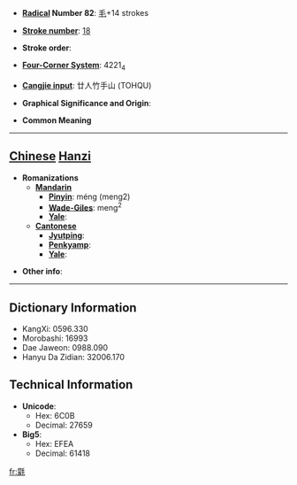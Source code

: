 * '''[[Wiktionary:Chinese radical index| Radical]] Number 82''': [[Wiktionary:Chinese radical index 毛|毛]]+14 strokes

* '''[[Wiktionary:Chinese total strokes index|Stroke number]]''': [[Wiktionary:Chinese total strokes index 18|18]]

* '''Stroke order''': 

* '''[[Wiktionary:Chinese four corner index|Four-Corner System]]''': 4221<sub>4</sub>

* '''[[Wiktionary:Chinese Cangjie index|Cangjie input]]''': 廿人竹手山 (TOHQU)

* '''Graphical Significance and Origin''': 

* '''Common Meaning'''

----

== [[Chinese]] [[Hanzi]] ==

* '''Romanizations'''
** '''[[Mandarin]]'''
*** '''[[Pinyin]]''': méng (meng2)
*** '''[[Wade-Giles]]''': meng<sup>2</sup>
*** '''[[Yale]]''': 
** '''[[Cantonese]]'''
*** '''[[Jyutping]]''':
*** '''[[Penkyamp]]''': 
*** '''[[Yale]]''': 

* '''Other info''': 

----

== Dictionary Information ==

* KangXi: 0596.330
* Morobashi: 16993
* Dae Jaweon: 0988.090
* Hanyu Da Zidian: 32006.170

== Technical Information ==

* '''Unicode''':
** Hex: 6C0B
** Decimal: 27659
* '''Big5''':
** Hex: EFEA
** Decimal: 61418

[[fr:氋]]